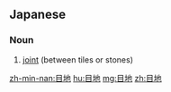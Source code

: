 ==Japanese==
{{ja-kanjitab|目|地}}

===Noun===
{{ja-noun|めじ}}

# [[joint]] (between tiles or stones)

[[zh-min-nan:目地]]
[[hu:目地]]
[[mg:目地]]
[[zh:目地]]